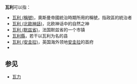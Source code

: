 '''瓦利'''可以指：

*[[瓦利_(稱號)|瓦利 (稱號)]]，奧斯曼帝國統治時期所用的稱號，指政區的統治者
*[[瓦利_(北歐神話)|瓦利 (北歐神話)]]，北欧神话中的自然之神
*[[瓦利_(默兹省)|瓦利 (默兹省)]]，法国默兹省的一个市镇
*[[瓦利縣|瓦利縣]]，若干以瓦利为名的县
*[[瓦利_(安圭拉)|瓦利 (安圭拉)]]，英国海外领地[[安圭拉|安圭拉]]的首府
* {{le|瓦利 (伊斯蘭法定監護人)|Wali (Islamic legal guardian)}}

==参见==
*[[瓦力|瓦力]]

{{Disambig|Cat=二字消歧义}}
